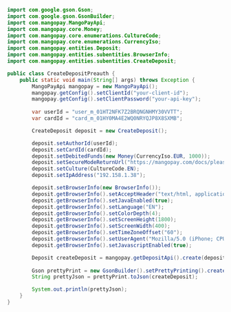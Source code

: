 ```java Java 
import com.google.gson.Gson;
import com.google.gson.GsonBuilder;
import com.mangopay.MangoPayApi;
import com.mangopay.core.Money;
import com.mangopay.core.enumerations.CultureCode;
import com.mangopay.core.enumerations.CurrencyIso;
import com.mangopay.entities.Deposit;
import com.mangopay.entities.subentities.BrowserInfo;
import com.mangopay.entities.subentities.CreateDeposit;

public class CreateDepositPreauth {
    public static void main(String[] args) throws Exception {
        MangoPayApi mangopay = new MangoPayApi();
        mangopay.getConfig().setClientId("your-client-id");
        mangopay.getConfig().setClientPassword("your-api-key");
        
        var userId = "user_m_01HT2NFK7Z2BRQNGNHMY30VVTT";
        var cardId = "card_m_01HY0MA4E2WQ0NRYQJP8X8SXMB";

        CreateDeposit deposit = new CreateDeposit();

        deposit.setAuthorId(userId);
        deposit.setCardId(cardId);
        deposit.setDebitedFunds(new Money(CurrencyIso.EUR, 1000));
        deposit.setSecureModeReturnUrl("https://mangopay.com/docs/please-ignore");
        deposit.setCulture(CultureCode.EN);
        deposit.setIpAddress("192.158.1.38");

        deposit.setBrowserInfo(new BrowserInfo());
        deposit.getBrowserInfo().setAcceptHeader("text/html, application/xhtml+xml, application/xml;q=0.9, /;q=0.8");
        deposit.getBrowserInfo().setJavaEnabled(true);
        deposit.getBrowserInfo().setLanguage("EN");
        deposit.getBrowserInfo().setColorDepth(4);
        deposit.getBrowserInfo().setScreenHeight(1800);
        deposit.getBrowserInfo().setScreenWidth(400);
        deposit.getBrowserInfo().setTimeZoneOffset("60");
        deposit.getBrowserInfo().setUserAgent("Mozilla/5.0 (iPhone; CPU iPhone OS 13_6_1 like Mac OS X) AppleWebKit/605.1.15 (KHTML, like Gecko) Mobile/15E148");
        deposit.getBrowserInfo().setJavascriptEnabled(true);

        Deposit createDeposit = mangopay.getDepositApi().create(deposit, null);
    
        Gson prettyPrint = new GsonBuilder().setPrettyPrinting().create();
        String prettyJson = prettyPrint.toJson(createDeposit);

        System.out.println(prettyJson);
    }
}
```